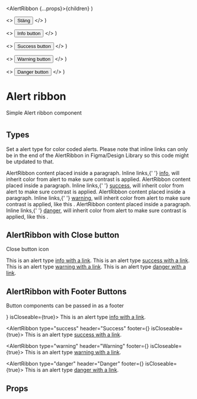 
  <AlertRibbon {...props}>{children}</AlertRibbon>
)

  <>
    <Button>Stäng</Button>
  </>
)

  <>
    <Button>Info button</Button>
  </>
)

  <>
    <Button>Success button</Button>
  </>
)

  <>
    <Button>Warning button</Button>
  </>
)

  <>
    <Button>Danger button</Button>
  </>
)

<Meta of={AlertRibbonStories} />

# Alert ribbon

Simple Alert ribbon component

<Story of={AlertRibbonStories.Default} />

#

## Types

Set a alert type for color coded alerts. Please note that inline links can only be in the end of the AlertRibbon in Figma/Design Library so this code might be utpdated to that.

<Canvas>
  <AlertRibbon header="Info heading." isCloseable={false}>
    AlertRibbon content placed inside a paragraph. Inline links,{' '}
    <a href="#">info</a>, will inherit color from alert to make sure contrast is
    applied.
  </AlertRibbon>

  <AlertRibbon type="success" header="Success heading." isCloseable={false}>
    AlertRibbon content placed inside a paragraph. Inline links,{' '}
    <a href="#">success</a>, will inherit color from alert to make sure contrast
    is applied.
  </AlertRibbon>

  <AlertRibbon type="warning" header="Warning heading." isCloseable={false}>
    AlertRibbon content placed inside a paragraph. Inline links,{' '}
    <a href="#">warning</a>, will inherit color from alert to make sure contrast
    is applied, like this .
  </AlertRibbon>

  <AlertRibbon type="danger" header="Danger heading." isCloseable={false}>
    AlertRibbon content placed inside a paragraph. Inline links,{' '}
    <a href="#">danger</a>, will inherit color from alert to make sure contrast
    is applied, like this .
  </AlertRibbon>
</Canvas>

## AlertRibbon with Close button

Close button icon

<Canvas>
  <AlertRibbon header="Info" isCloseable={true}>
    This is an alert type <a href="#">info with a link</a>.
  </AlertRibbon>

  <AlertRibbon type="success" header="Success" isCloseable={true}>
    This is an alert type <a href="#">success with a link</a>.
  </AlertRibbon>

  <AlertRibbon type="warning" header="Warning" isCloseable={true}>
    This is an alert type <a href="#">warning with a link</a>.
  </AlertRibbon>

  <AlertRibbon type="danger" header="Danger" isCloseable={true}>
    This is an alert type <a href="#">danger with a link</a>.
  </AlertRibbon>
</Canvas>

## AlertRibbon with Footer Buttons

Button components can be passed in as a footer

<Canvas>
  <AlertRibbon header="Info" footer={<FooterInfo />} isCloseable={true}>
    This is an alert type <a href="#">info with a link</a>.
  </AlertRibbon>

  <AlertRibbon type="success" header="Success" footer={<FooterSuccess />} isCloseable={true}>
    This is an alert type <a href="#">success with a link</a>.
  </AlertRibbon>

  <AlertRibbon type="warning" header="Warning" footer={<FooterWarning />} isCloseable={true}>
    This is an alert type <a href="#">warning with a link</a>.
  </AlertRibbon>

  <AlertRibbon type="danger" header="Danger" footer={<FooterDanger />} isCloseable={true}>
    This is an alert type <a href="#">danger with a link</a>.
  </AlertRibbon>
</Canvas>

## Props

<ArgTypes />
